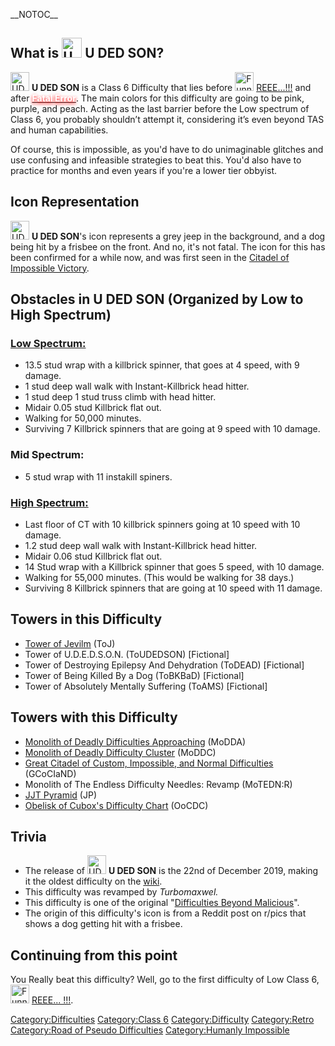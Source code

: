__NOTOC__
{{Scrollbox|Notices=Notices
{{Classic}}
{{Revamp|reason=official}}
{{Humanly Impossible}}
{{Pseudo}}
}}

==What is [[File:UDEADSONicon.png|frameless|32x32px]] '''U DED SON'''?==
{{NewDifficultyInfobox|title1=U DED SON|image1=UDEADSONicon.png|caption1=U DED SON!|class=[[:Category:Class 6|Class 6]]|rating=48|type=Pseudo-Difficulty|previous={{Class7Difficulties|Fatal Error}} [[Fatal Error]]|next=[[File:Funny-windows-error22.jpg|30px]] [[REEE... !!!]]|date_added=29/12/2019|creator(s)=Unknown|alt_previous=|alt_next=|difficulty_range=Low to High|decal_id=[https://www.roblox.com/library/18579950513/yikes Here]|class_range=Bottom|chain(s)=RoPD}}
[[File:UDEADSONicon.png|frameless|30x30px]] '''U DED SON''' is a Class 6 Difficulty that lies before [[File:Funny-windows-error22.jpg|30px]] [[REEE... !!!|REEE...!!!]] and after {{Class7Difficulties|Fatal Error}} [[Fatal Error|<span style="color:white;text-shadow:0 2px 5px red">'''Fatal Error'''</span>]]. The main colors for this difficulty are going to be pink, purple, and peach. Acting as the last barrier before the Low spectrum of Class 6, you probably shouldn’t attempt it, considering it’s even beyond TAS and human capabilities.

Of course, this is impossible, as you'd have to do unimaginable glitches and use confusing and infeasible strategies to beat this. You'd also have to practice for months and even years if you're a lower tier obbyist.

==Icon Representation==
[[File:UDEADSONicon.png|frameless|30x30px]] <b>U DED SON</b><nowiki/>'s icon represents a grey jeep in the background, and a dog being hit by a frisbee on the front. And no, it's not fatal.  The icon for this has been confirmed for a while now, and was first seen in the [[Citadel of Impossible Victory]].
==Obstacles in U DED SON (Organized by Low to High Spectrum) ==
===<u>Low Spectrum:</u>===

*13.5 stud wrap with a killbrick spinner, that goes at 4 speed, with 9 damage.
*1 stud deep wall walk with Instant-Killbrick head hitter.
*1 stud deep 1 stud truss climb with head hitter.
*Midair 0.05 stud Killbrick flat out.
*Walking for 50,000 minutes.
*Surviving 7 Killbrick spinners that are going at 9 speed with 10 damage.

===Mid Spectrum:===

*5 stud wrap with 11 instakill spiners.

===<u>High Spectrum:</u>===
*Last floor of CT with 10 killbrick spinners going at 10 speed with 10 damage.
*1.2 stud deep wall walk with Instant-Killbrick head hitter.
*Midair 0.06 stud Killbrick flat out.
*14 Stud wrap with a Killbrick spinner that goes 5 speed, with 10 damage.
*Walking for 55,000 minutes. (This would be walking for 38 days.)
*Surviving 8 Killbrick spinners that are going at 10 speed with 11 damage.

==Towers in this Difficulty==
* [[Tower of Jevilm]] (ToJ)
* Tower of U.D.E.D.S.O.N. (ToUDEDSON) [Fictional]
* Tower of Destroying Epilepsy And Dehydration (ToDEAD) [Fictional]
* Tower of Being Killed By a Dog (ToBKBaD) [Fictional]
* Tower of Absolutely Mentally Suffering (ToAMS) [Fictional]

==Towers with this Difficulty==
* [[Monolith of Deadly Difficulties Approaching]] (MoDDA)
* [[Monolith of Deadly Difficulty Cluster]] (MoDDC)
* [[Great Citadel of Custom, Impossible, and Normal Difficulties]] (GCoCIaND)
* Monolith of The Endless Difficulty Needles: Revamp (MoTEDN:R)
* [[The Pyramid Brothers/JJT Pyramid|JJT Pyramid]] (JP)
* [[Obelisk of Cubox's Difficulty Chart]] (OoCDC)

==Trivia==
* The release of [[File:UDEADSONicon.png|frameless|30x30px]] '''U DED SON''' is the 22nd of December 2019, making it the oldest difficulty on the [[JToH's Joke Towers (JJT) Wiki|wiki]].
* This difficulty was revamped by ''Turbomaxwel.''
* This difficulty is one of the original "[[Difficulties Beyond Malicious]]".
* The origin of this difficulty's icon is from a Reddit post on r/pics that shows a dog getting hit with a frisbee.

==Continuing from this point==
You Really beat this difficulty? Well, go to the first difficulty of Low Class 6, [[File:Funny-windows-error22.jpg|frameless|30x30px]] [[REEE... !!!]].
{{MainDifficultiesNavbox}}
[[Category:Difficulties]]
[[Category:Class 6]]
[[Category:Difficulty]]
[[Category:Retro]]
[[Category:Road of Pseudo Difficulties]]
[[Category:Humanly Impossible]]